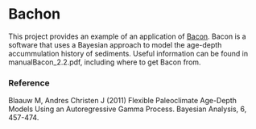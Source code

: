 Bachon
======

This project provides an example of an application of [Bacon](http://chrono.qub.ac.uk/blaauw/bacon.html). Bacon is a software that uses a Bayesian approach to model the age-depth accummulation history of sediments. Useful information can be found in  manualBacon_2.2.pdf, including where to get Bacon from. 


### Reference

Blaauw M, Andres Christen J (2011) Flexible Paleoclimate Age-Depth Models Using an Autoregressive Gamma Process. Bayesian Analysis, 6, 457-474.

